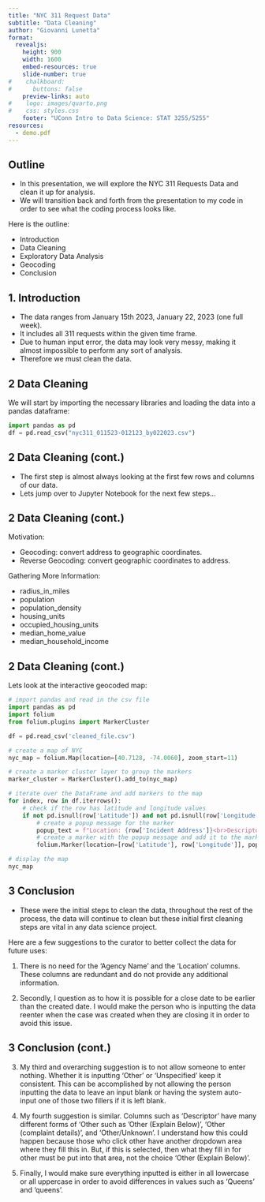 ```yaml
---
title: "NYC 311 Request Data"
subtitle: "Data Cleaning"
author: "Giovanni Lunetta"
format:
  revealjs:
    height: 900
    width: 1600 
    embed-resources: true
    slide-number: true
#    chalkboard: 
#      buttons: false
    preview-links: auto
#    logo: images/quarto.png
#    css: styles.css
    footer: "UConn Intro to Data Science: STAT 3255/5255"
resources:
  - demo.pdf
---
```


## Outline 
- In this presentation, we will explore the NYC 311 Requests Data and clean it up for analysis.
- We will transition back and forth from the presentation to my code in order to see what the coding process looks like.

Here is the outline:

+ Introduction
+ Data Cleaning
+ Exploratory Data Analysis
+ Geocoding
+ Conclusion

## 1. Introduction
- The data ranges from January 15th 2023, January 22, 2023 (one full week).
- It includes all 311 requests within the given time frame.
- Due to human input error, the data may look very messy, making it almost impossible to perform any sort of analysis.
- Therefore we must clean the data. 

## 2 Data Cleaning
We will start by importing the necessary libraries and loading the data into a pandas dataframe:
```python
import pandas as pd
df = pd.read_csv("nyc311_011523-012123_by022023.csv")
```

## 2 Data Cleaning (cont.)
- The first step is almost always looking at the first few rows and columns of our data. 
- Lets jump over to Jupyter Notebook for the next few steps...

## 2 Data Cleaning (cont.)
Motivation:

+ Geocoding: convert address to geographic coordinates.
+ Reverse Geocoding: convert geographic coordinates to address.

Gathering More Information:

+ radius_in_miles
+ population
+ population_density
+ housing_units
+ occupied_housing_units
+ median_home_value
+ median_household_income

## 2 Data Cleaning (cont.)
Lets look at the interactive geocoded map:
```python
# import pandas and read in the csv file
import pandas as pd
import folium
from folium.plugins import MarkerCluster

df = pd.read_csv('cleaned_file.csv')

# create a map of NYC
nyc_map = folium.Map(location=[40.7128, -74.0060], zoom_start=11)

# create a marker cluster layer to group the markers
marker_cluster = MarkerCluster().add_to(nyc_map)

# iterate over the DataFrame and add markers to the map
for index, row in df.iterrows():
    # check if the row has latitude and longitude values
    if not pd.isnull(row['Latitude']) and not pd.isnull(row['Longitude']):
        # create a popup message for the marker
        popup_text = f"Location: {row['Incident Address']}<br>Descriptor: {row['Descriptor']}"
        # create a marker with the popup message and add it to the marker cluster layer
        folium.Marker(location=[row['Latitude'], row['Longitude']], popup=popup_text).add_to(marker_cluster)

# display the map
nyc_map
```

## 3 Conclusion
- These were the initial steps to clean the data, throughout the rest of the process, the data will continue to clean but these initial first cleaning steps are vital in any data science project.

Here are a few suggestions to the curator to better collect the data for future uses:

1. There is no need for the 'Agency Name' and the 'Location' columns. These columns are redundant and do not provide any additional information.

2. Secondly, I question as to how it is possible for a close date to be earlier than the created date. I would make the person who is inputting the data reenter when the case was created when they are closing it in order to avoid this issue.


## 3 Conclusion (cont.)
3. My third and overarching suggestion is to not allow someone to enter nothing. Whether it is inputting 'Other' or 'Unspecified' keep it consistent. This can be accomplished by not allowing the person inputting the data to leave an input blank or having the system auto-input one of those two fillers if it is left blank.

4. My fourth suggestion is similar. Columns such as 'Descriptor' have many different forms of 'Other such as 'Other (Explain Below)', 'Other (complaint details)', and 'Other/Unknown'. I understand how this could happen because those who click other have another dropdown area where they fill this in. But, if this is selected, then what they fill in for other must be put into that area, not the choice 'Other (Explain Below)'.

5. Finally, I would make sure everything inputted is either in all lowercase or all uppercase in order to avoid differences in values such as 'Queens' and 'queens'.